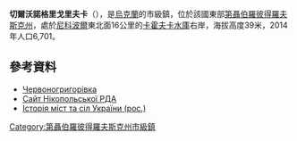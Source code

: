 {{No footnotes|time=2015-09-16T13:02:09+00:00}}
{{coord|47|37|48|N|34|31|28|E|scale:100000_region:UA|display=title}}

'''切爾沃諾格里戈里夫卡'''（{{lang-uk|Червоногригорівка}}），是[[烏克蘭|烏克蘭]]的市級鎮，位於該國東部[[第聶伯羅彼得羅夫斯克州|第聶伯羅彼得羅夫斯克州]]，處於[[尼科波爾_(烏克蘭)|尼科波爾]]東北面16公里的[[卡霍夫卡水庫|卡霍夫卡水庫]]右岸，海拔高度39米，2014年人口6,701。

==參考資料==
*[http://gska2.rada.gov.ua/pls/z7502/A005?rdat1=19.10.2011&rf7571=5743 Червоногригорівка]{{dead link|date=2017年11月 |bot=InternetArchiveBot |fix-attempted=yes }}
* [http://www.nikopol-rn.dp.gov.ua/OBLADM/nikopol_rda.nsf/docs/DF340F6A0E93F6D1C225763C0058F7DA?OpenDocument Сайт Нікопольської РДА] {{Wayback|url=http://www.nikopol-rn.dp.gov.ua/OBLADM/nikopol_rda.nsf/docs/DF340F6A0E93F6D1C225763C0058F7DA?OpenDocument |date=20190927100522 }}
* [https://web.archive.org/web/20110118081415/http://www.igsu.org.ua/Dnepropetrovskaja.obl/Nikopolxskij.rajon/CZervonogrigorovka.html Історія міст та сіл України (рос.)]

{{DEFAULTSORT:Червоногригорівка}}
[[Category:第聶伯羅彼得羅夫斯克州市級鎮|Category:第聶伯羅彼得羅夫斯克州市級鎮]]


{{Dnipropetrovsk-geo-stub}}